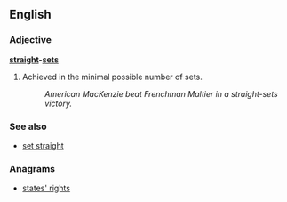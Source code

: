 ==English==

===Adjective===
'''[[straight]]-[[sets]]''' {{uncountable}}

# {{context|tennis|of a victory or a loss in a match}} Achieved in the minimal possible number of sets.
#: ''American MacKenzie beat Frenchman Maltier in a straight-sets victory.''

===See also===
* [[set straight]]

===Anagrams===
* [[states' rights#English|states' rights]]